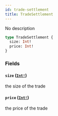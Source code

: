 ```yaml
---
id: trade-settlement
title: TradeSettlement
---
```


No description

```graphql
type TradeSettlement {
  size: Int!
  price: Int!
}
```

### Fields

#### `size` ([`Int!`](/graphql/scalars/int))

the size of the trade

#### `price` ([`Int!`](/graphql/scalars/int))

the price of the trade
